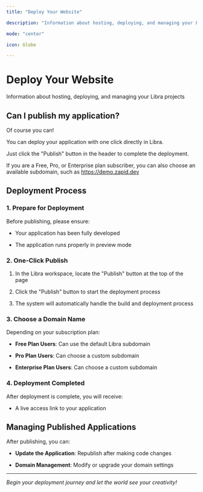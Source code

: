 ```yaml
---
title: "Deploy Your Website"

description: "Information about hosting, deploying, and managing your Libra projects"

mode: "center"

icon: Globe

---
```


# Deploy Your Website

Information about hosting, deploying, and managing your Libra projects

## Can I publish my application?

Of course you can!

You can deploy your application with one click directly in Libra.

Just click the "Publish" button in the header to complete the deployment.

If you are a Free, Pro, or Enterprise plan subscriber, you can also choose an available subdomain, such as https://demo.zapid.dev

## Deployment Process

### 1. Prepare for Deployment

Before publishing, please ensure:

- Your application has been fully developed

- The application runs properly in preview mode

### 2. One-Click Publish

1. In the Libra workspace, locate the "Publish" button at the top of the page

2. Click the "Publish" button to start the deployment process

3. The system will automatically handle the build and deployment process

### 3. Choose a Domain Name

Depending on your subscription plan:

- **Free Plan Users**: Can use the default Libra subdomain

- **Pro Plan Users**: Can choose a custom subdomain

- **Enterprise Plan Users**: Can choose a custom subdomain

### 4. Deployment Completed

After deployment is complete, you will receive:

- A live access link to your application

## Managing Published Applications

After publishing, you can:

- **Update the Application**: Republish after making code changes

- **Domain Management**: Modify or upgrade your domain settings

---

*Begin your deployment journey and let the world see your creativity!*